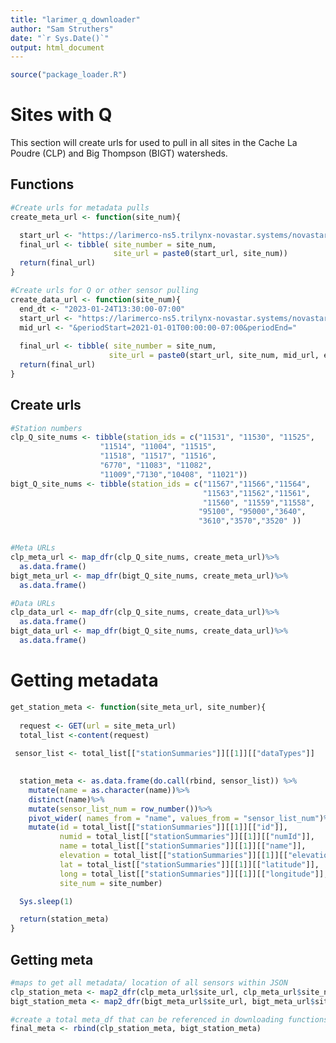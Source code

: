 ```yaml
---
title: "larimer_q_downloader"
author: "Sam Struthers"
date: "`r Sys.Date()`"
output: html_document
---
```


```r
source("package_loader.R")
```

# Sites with Q

This section will create urls for used to pull in all sites in the  Cache La Poudre (CLP) and Big Thompson (BIGT) watersheds. 

## Functions

```r
#Create urls for metadata pulls
create_meta_url <- function(site_num){

  start_url <- "https://larimerco-ns5.trilynx-novastar.systems/novastar/data/api/v1/stationSummaries?forOperatorStationDashboard=true&stationNumId="
  final_url <- tibble( site_number = site_num, 
                       site_url = paste0(start_url, site_num))
  return(final_url)
}

#Create urls for Q or other sensor pulling
create_data_url <- function(site_num){
  end_dt <- "2023-01-24T13:30:00-07:00"
  start_url <- "https://larimerco-ns5.trilynx-novastar.systems/novastar/data/api/v1/stationSummaries?forOperatorStationDashboard=true&stationNumId="
  mid_url <- "&periodStart=2021-01-01T00:00:00-07:00&periodEnd="
  
  final_url <- tibble( site_number = site_num, 
                      site_url = paste0(start_url, site_num, mid_url, end_dt))
  return(final_url)
}

```

## Create urls
```r
#Station numbers
clp_Q_site_nums <- tibble(station_ids = c("11531", "11530", "11525", 
                    "11514", "11004", "11515",
                    "11518", "11517", "11516",
                    "6770", "11083", "11082",
                    "11009","7130","10408", "11021"))
bigt_Q_site_nums <- tibble(station_ids = c("11567","11566","11564",
                                           "11563","11562","11561",
                                           "11560", "11559","11558",
                                          "95100", "95000","3640",
                                          "3610","3570","3520" ))


#Meta URLs
clp_meta_url <- map_dfr(clp_Q_site_nums, create_meta_url)%>%
  as.data.frame()
bigt_meta_url <- map_dfr(bigt_Q_site_nums, create_meta_url)%>%
  as.data.frame()

#Data URLs
clp_data_url <- map_dfr(clp_Q_site_nums, create_data_url)%>%
  as.data.frame()
bigt_data_url <- map_dfr(bigt_Q_site_nums, create_data_url)%>%
  as.data.frame()

```

# Getting metadata

```r


get_station_meta <- function(site_meta_url, site_number){
  
  request <- GET(url = site_meta_url)
  total_list <-content(request) 
  
 sensor_list <- total_list[["stationSummaries"]][[1]][["dataTypes"]]

   
  station_meta <- as.data.frame(do.call(rbind, sensor_list)) %>%
    mutate(name = as.character(name))%>%
    distinct(name)%>%
    mutate(sensor_list_num = row_number())%>%
    pivot_wider( names_from = "name", values_from = "sensor_list_num")%>%
    mutate(id = total_list[["stationSummaries"]][[1]][["id"]], 
           numid = total_list[["stationSummaries"]][[1]][["numId"]], 
           name = total_list[["stationSummaries"]][[1]][["name"]],
           elevation = total_list[["stationSummaries"]][[1]][["elevation"]],
           lat = total_list[["stationSummaries"]][[1]][["latitude"]],
           long = total_list[["stationSummaries"]][[1]][["longitude"]], 
           site_num = site_number)

  Sys.sleep(1)  

  return(station_meta)
}


```


## Getting meta

```r

#maps to get all metadata/ location of all sensors within JSON
clp_station_meta <- map2_dfr(clp_meta_url$site_url, clp_meta_url$site_number, get_station_meta)
bigt_station_meta <- map2_dfr(bigt_meta_url$site_url, bigt_meta_url$site_number, get_station_meta)

#create a total meta_df that can be referenced in downloading functions later on
final_meta <- rbind(clp_station_meta, bigt_station_meta)
```
